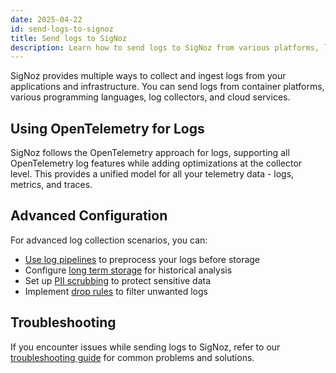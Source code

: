 ```yaml
---
date: 2025-04-22
id: send-logs-to-signoz
title: Send logs to SigNoz
description: Learn how to send logs to SigNoz from various platforms, languages, and collectors. Explore integrations for Kubernetes, Docker, AWS, and more.
---
```


SigNoz provides multiple ways to collect and ingest logs from your applications and infrastructure. You can send logs from container platforms, various programming languages, log collectors, and cloud services.

<LogsInstrumentationListicle category="all" />

## Using OpenTelemetry for Logs

SigNoz follows the OpenTelemetry approach for logs, supporting all OpenTelemetry log features while adding optimizations at the collector level. This provides a unified model for all your telemetry data - logs, metrics, and traces.

## Advanced Configuration

For advanced log collection scenarios, you can:

- [Use log pipelines](/docs/logs-pipelines/introduction) to preprocess your logs before storage
- Configure [long term storage](/docs/logs-management/long-term-storage) for historical analysis
- Set up [PII scrubbing](/docs/logs-management/guides/pii-scrubbing) to protect sensitive data
- Implement [drop rules](/docs/logs-management/guides/drop-logs) to filter unwanted logs

## Troubleshooting

If you encounter issues while sending logs to SigNoz, refer to our [troubleshooting guide](/docs/userguide/logs_troubleshooting) for common problems and solutions.